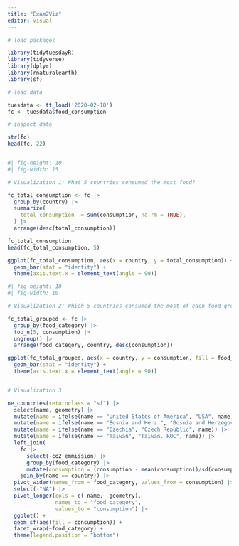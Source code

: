 ```yaml
---
title: "Exam2Viz"
editor: visual
---
```


```r
# load packages

library(tidytuesdayR)
library(tidyverse)
library(dplyr)
library(rnaturalearth)
library(sf)

# load data

tuesdata <- tt_load('2020-02-18')
fc <- tuesdata$food_consumption

# inspect data

str(fc)
head(fc, 22)



```

```r
#| fig-height: 10
#| fig-width: 15

# Visualization 1: What 5 countries consumed the most food?

fc_total_consumption <- fc |>
  group_by(country) |>
  summarize(
    total_consumption  = sum(consumption, na.rm = TRUE),
  ) |>
  arrange(desc(total_consumption))

fc_total_consumption
head(fc_total_consumption, 5)

ggplot(fc_total_consumption, aes(x = country, y = total_consumption)) +
  geom_bar(stat = "identity") +
  theme(axis.text.x = element_text(angle = 90))
```

```r
#| fig-height: 10
#| fig-width: 10

# Visualization 2: Which 5 countries consumed the most of each food group?

fc_total_grouped <- fc |>
  group_by(food_category) |>
  top_n(5, consumption) |>
  ungroup() |>
  arrange(food_category, country, desc(consumption))

ggplot(fc_total_grouped, aes(x = country, y = consumption, fill = food_category)) +
  geom_bar(stat = "identity") +
  theme(axis.text.x = element_text(angle = 90))



```

```r
# Visualization 3

ne_countries(returnclass = "sf") |>
  select(name, geometry) |>
  mutate(name = ifelse(name == "United States of America", "USA", name)) |>
  mutate(name = ifelse(name == "Bosnia and Herz.", "Bosnia and Herzegovina", name))|>
  mutate(name = ifelse(name == "Czechia", "Czech Republic", name)) |>
  mutate(name = ifelse(name == "Taiwan", "Taiwan. ROC", name)) |>
  left_join(
    fc |>
      select(-co2_emmission) |>
      group_by(food_category) |>
      mutate(consumption = (consumption - mean(consumption))/sd(consumption)),
    join_by(name == country)) |>
  pivot_wider(names_from = food_category, values_from = consumption) |>
  select(-"NA") |>
  pivot_longer(cols = c(-name, -geometry),
               names_to = "food_category",
               values_to = "consumption") |>
  ggplot() +
  geom_sf(aes(fill = consumption)) +
  facet_wrap(~food_category) +
  theme(legend.position = "bottom")
              


```
